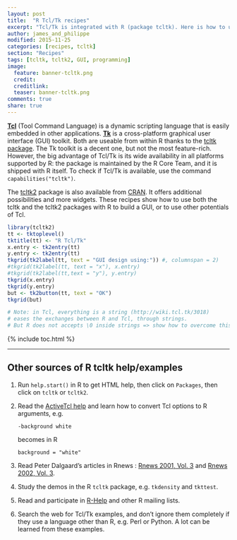 ```yaml
---
layout: post
title:  "R Tcl/Tk recipes"
excerpt: "Tcl/Tk is integrated with R (package tcltk). Here is how to use it..."
author: james_and_philippe
modified: 2015-11-25
categories: [recipes, tcltk]
section: "Recipes"
tags: [tcltk, tcltk2, GUI, programming]
image:
  feature: banner-tcltk.png
  credit: 
  creditlink: 
  teaser: banner-tcltk.png
comments: true
share: true
---
```


**[Tcl](http://www.tcl.tk)** (Tool Command Language) is a dynamic scripting language that is easily embedded in other applications. **[Tk](http://www.tkdocs.com)** is a cross-platform graphical user interface (GUI) toolkit. Both are useable from within R thanks to the [tcltk package](https://stat.ethz.ch/R-manual/R-devel/library/tcltk/html/tcltk-package.html). The Tk toolkit is a decent one, but not the most feature-rich. However, the big advantage of Tcl/Tk is its wide availability in all platforms supported by R: the package is maintained by the R Core Team, and it is shipped with R itself. To check if Tcl/Tk is available, use the command `capabilities("tcltk")`.

The [tcltk2]() package is also available from [CRAN](). It offers additional possibilities and more widgets. These recipes show how to use both the tcltk and the tcltk2 packages with R to build a GUI, or to use other potentials of Tcl.

```r
library(tcltk2)
tt <- tktoplevel()
tktitle(tt) <- "R Tcl/Tk" 
x.entry <- tk2entry(tt)
y.entry <- tk2entry(tt)
tkgrid(tk2label(tt, text = "GUI design using:")) #, columnspan = 2)
#tkgrid(tk2label(tt, text = "x"), x.entry)
#tkgrid(tk2label(tt,text = "y"), y.entry)
tkgrid(x.entry)
tkgrid(y.entry)
but <- tk2button(tt, text = "OK")
tkgrid(but)

# Note: in Tcl, everything is a string (http://wiki.tcl.tk/3018)
# eases the exchanges between R and Tcl, through strings.
# But R does not accepts \0 inside strings => show how to overcome this!
```

{% include toc.html %}

---

## Other sources of R tcltk help/examples

1. Run `help.start()` in R to get HTML help, then click on `Packages`, then click on `tcltk` or `tcltk2`.

2. Read the [ActiveTcl help](http://docs.activestate.com/activetcl/8.6/full_toc.html) and learn how to convert Tcl options to R arguments, e.g.
    
    ```
    -background white
    ```
    
    becomes in R
    
    ```
    background = "white"
    ```

3. Read Peter Dalgaard's articles in Rnews : [Rnews 2001, Vol. 3](https://cran.r-project.org/doc/Rnews/Rnews_2001-3.pdf) and [Rnews 2002, Vol. 3](https://cran.r-project.org/doc/Rnews/Rnews_2002-3.pdf).

4. Study the demos in the R `tcltk` package, e.g. `tkdensity` and `tkttest`.

5. Read and participate in [R-Help](https://www.r-project.org/mail.html) and other R mailing lists.

6. Search the web for Tcl/Tk examples, and don't ignore them completely if they use a language other than R, e.g. Perl or Python. A lot can be learned from these examples.
